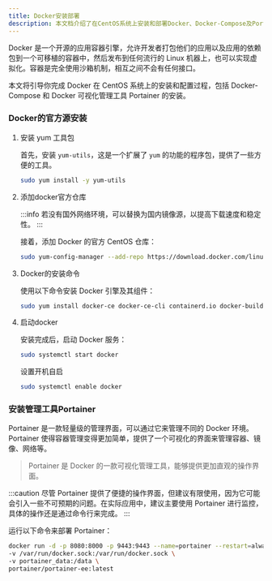 ```yaml
---
title: Docker安装部署
description: 本文档介绍了在CentOS系统上安装和部署Docker、Docker-Compose及Portainer的步骤。
---
```



Docker 是一个开源的应用容器引擎，允许开发者打包他们的应用以及应用的依赖包到一个可移植的容器中，然后发布到任何流行的 Linux
机器上，也可以实现虚拟化。容器是完全使用沙箱机制，相互之间不会有任何接口。

本文将引导你完成 Docker 在 CentOS 系统上的安装和配置过程，包括 Docker-Compose 和 Docker 可视化管理工具 Portainer 的安装。

### Docker的官方源安装

1. 安装 yum 工具包

   首先，安装 `yum-utils`，这是一个扩展了 `yum` 的功能的程序包，提供了一些方便的工具。

    ```bash
    sudo yum install -y yum-utils
    ```

2. 添加docker官方仓库

   :::info
   若没有国外网络环境，可以替换为国内镜像源，以提高下载速度和稳定性。
   :::

   接着，添加 Docker 的官方 CentOS 仓库：

    ```bash
    sudo yum-config-manager --add-repo https://download.docker.com/linux/centos/docker-ce.repo  
    ```

3. Docker的安装命令

   使用以下命令安装 Docker 引擎及其组件：

    ```bash
    sudo yum install docker-ce docker-ce-cli containerd.io docker-buildx-plugin docker-compose-plugin
    ```

4. 启动docker

   安装完成后，启动 Docker 服务：

    ```bash
    sudo systemctl start docker
    ```

   设置开机自启

    ```bash
    sudo systemctl enable docker
    ```

### 安装管理工具Portainer

Portainer 是一款轻量级的管理界面，可以通过它来管理不同的 Docker 环境。Portainer 使得容器管理变得更加简单，提供了一个可视化的界面来管理容器、镜像、网络等。

> Portainer 是 Docker 的一款可视化管理工具，能够提供更加直观的操作界面。

:::caution
尽管 Portainer 提供了便捷的操作界面，但建议有限使用，因为它可能会引入一些不可预期的问题。在实际应用中，建议主要使用
Portainer 进行监控，具体的操作还是通过命令行来完成。
:::

运行以下命令来部署 Portainer：

```bash
docker run -d -p 8080:8000 -p 9443:9443 --name=portainer --restart=always \
-v /var/run/docker.sock:/var/run/docker.sock \
-v portainer_data:/data \
portainer/portainer-ee:latest
```